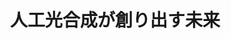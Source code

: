 ﻿---
title: "人工光合成が創り出す未来"
category: "理学院"
vol: 65
interviewee: "石谷 治"
url: ""
tags: []
pdf: "65-2-ishitani.pdf"
career: ""
preface: "化学という学問は、物理化学・無機化学・有機 化学・生物化学など多岐に渡るが、石谷研究室は その中でも主に無機化学、特に錯体に関する研究 を行っている。近年の錯体化学の発展には目覚ま しいものがあり、これらに関する研究がさまざま な分野で応用されることが期待されているのだ。 ここでは、光触媒として働く錯体を利用して二 酸化炭素などを還元したり、錯体を結合した分子 により光を制御したりする技術を用いることに よって、光合成の人工的な再現を目指す研究につ いて紹介しよう。"
---
